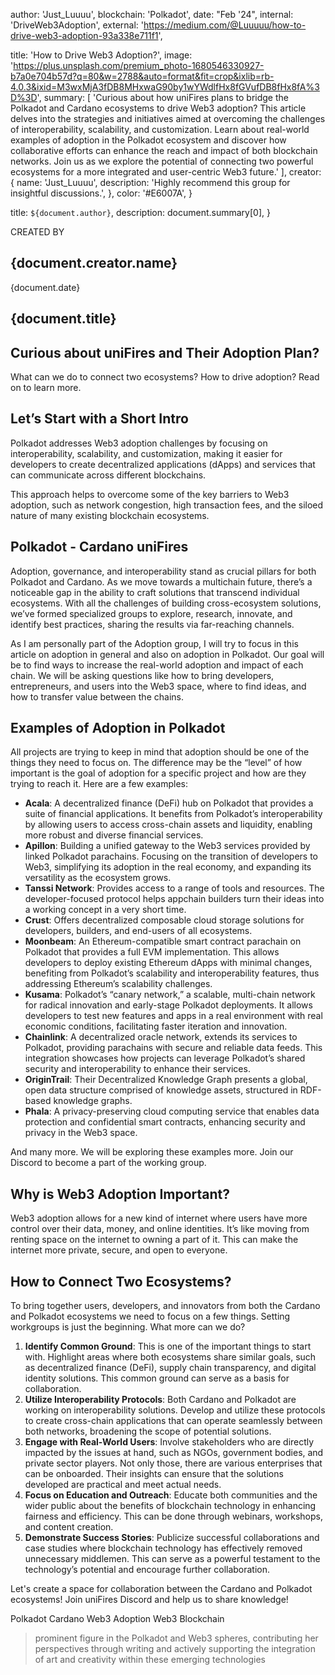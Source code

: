 

  author: 'Just_Luuuu',
  blockchain: 'Polkadot',
  date: "Feb '24",
  internal: 'DriveWeb3Adoption',
  external: 'https://medium.com/@Luuuuu/how-to-drive-web3-adoption-93a338e711f1',

  title: 'How to Drive Web3 Adoption?',
  image: 'https://plus.unsplash.com/premium_photo-1680546330927-b7a0e704b57d?q=80&w=2788&auto=format&fit=crop&ixlib=rb-4.0.3&ixid=M3wxMjA3fDB8MHxwaG90by1wYWdlfHx8fGVufDB8fHx8fA%3D%3D',
  summary: [
    'Curious about how uniFires plans to bridge the Polkadot and Cardano ecosystems to drive Web3 adoption? This article delves into the strategies and initiatives aimed at overcoming the challenges of interoperability, scalability, and customization. Learn about real-world examples of adoption in the Polkadot ecosystem and discover how collaborative efforts can enhance the reach and impact of both blockchain networks. Join us as we explore the potential of connecting two powerful ecosystems for a more integrated and user-centric Web3 future.'
  ],
  creator: {
    name: 'Just_Luuuu',
    description: 'Highly recommend this group for insightful discussions.',
  },
  color: '#E6007A',
}


title: `${document.author}`,
description: document.summary[0],
}

<div className='lg:mt-48 mt-12' />
<div className='justify-center w-full text-center'>

<p>CREATED BY</p>
<h2 className='text-4xl font-bold'>{document.creator.name}</h2>

<p className='mt-4 mb-4 text-gray-400'>{document.date}</p>

<h2 className='text-2xl font-semibold mt-6'>
{document.title}
</h2>
</div>






## Curious about uniFires and Their Adoption Plan?

What can we do to connect two ecosystems? How to drive adoption? Read on to learn more.

## Let’s Start with a Short Intro

Polkadot addresses Web3 adoption challenges by focusing on interoperability, scalability, and customization, making it easier for developers to create decentralized applications (dApps) and services that can communicate across different blockchains.

This approach helps to overcome some of the key barriers to Web3 adoption, such as network congestion, high transaction fees, and the siloed nature of many existing blockchain ecosystems.

## Polkadot - Cardano uniFires

Adoption, governance, and interoperability stand as crucial pillars for both Polkadot and Cardano. As we move towards a multichain future, there’s a noticeable gap in the ability to craft solutions that transcend individual ecosystems. With all the challenges of building cross-ecosystem solutions, we’ve formed specialized groups to explore, research, innovate, and identify best practices, sharing the results via far-reaching channels.

As I am personally part of the Adoption group, I will try to focus in this article on adoption in general and also on adoption in Polkadot. Our goal will be to find ways to increase the real-world adoption and impact of each chain. We will be asking questions like how to bring developers, entrepreneurs, and users into the Web3 space, where to find ideas, and how to transfer value between the chains.

## Examples of Adoption in Polkadot

All projects are trying to keep in mind that adoption should be one of the things they need to focus on. The difference may be the “level” of how important is the goal of adoption for a specific project and how are they trying to reach it. Here are a few examples:

- **Acala**: A decentralized finance (DeFi) hub on Polkadot that provides a suite of financial applications. It benefits from Polkadot’s interoperability by allowing users to access cross-chain assets and liquidity, enabling more robust and diverse financial services.
- **Apillon**: Building a unified gateway to the Web3 services provided by linked Polkadot parachains. Focusing on the transition of developers to Web3, simplifying its adoption in the real economy, and expanding its versatility as the ecosystem grows.
- **Tanssi Network**: Provides access to a range of tools and resources. The developer-focused protocol helps appchain builders turn their ideas into a working concept in a very short time.
- **Crust**: Offers decentralized composable cloud storage solutions for developers, builders, and end-users of all ecosystems.
- **Moonbeam**: An Ethereum-compatible smart contract parachain on Polkadot that provides a full EVM implementation. This allows developers to deploy existing Ethereum dApps with minimal changes, benefiting from Polkadot’s scalability and interoperability features, thus addressing Ethereum’s scalability challenges.
- **Kusama**: Polkadot’s “canary network,” a scalable, multi-chain network for radical innovation and early-stage Polkadot deployments. It allows developers to test new features and apps in a real environment with real economic conditions, facilitating faster iteration and innovation.
- **Chainlink**: A decentralized oracle network, extends its services to Polkadot, providing parachains with secure and reliable data feeds. This integration showcases how projects can leverage Polkadot’s shared security and interoperability to enhance their services.
- **OriginTrail**: Their Decentralized Knowledge Graph presents a global, open data structure comprised of knowledge assets, structured in RDF-based knowledge graphs.
- **Phala**: A privacy-preserving cloud computing service that enables data protection and confidential smart contracts, enhancing security and privacy in the Web3 space.

And many more. We will be exploring these examples more. Join our Discord to become a part of the working group.

## Why is Web3 Adoption Important?

Web3 adoption allows for a new kind of internet where users have more control over their data, money, and online identities. It’s like moving from renting space on the internet to owning a part of it. This can make the internet more private, secure, and open to everyone.

## How to Connect Two Ecosystems?

To bring together users, developers, and innovators from both the Cardano and Polkadot ecosystems we need to focus on a few things. Setting workgroups is just the beginning. What more can we do?

1. **Identify Common Ground**: This is one of the important things to start with. Highlight areas where both ecosystems share similar goals, such as decentralized finance (DeFi), supply chain transparency, and digital identity solutions. This common ground can serve as a basis for collaboration.
2. **Utilize Interoperability Protocols**: Both Cardano and Polkadot are working on interoperability solutions. Develop and utilize these protocols to create cross-chain applications that can operate seamlessly between both networks, broadening the scope of potential solutions.
3. **Engage with Real-World Users**: Involve stakeholders who are directly impacted by the issues at hand, such as NGOs, government bodies, and private sector players. Not only those, there are various enterprises that can be onboarded. Their insights can ensure that the solutions developed are practical and meet actual needs.
4. **Focus on Education and Outreach**: Educate both communities and the wider public about the benefits of blockchain technology in enhancing fairness and efficiency. This can be done through webinars, workshops, and content creation.
5. **Demonstrate Success Stories**: Publicize successful collaborations and case studies where blockchain technology has effectively removed unnecessary middlemen. This can serve as a powerful testament to the technology’s potential and encourage further collaboration.

Let's create a space for collaboration between the Cardano and Polkadot ecosystems! Join uniFires Discord and help us to share knowledge!

<TagList>
<TagListItem>Polkadot</TagListItem>
<TagListItem>Cardano</TagListItem>
<TagListItem>Web3 Adoption</TagListItem>
<TagListItem>Web3</TagListItem>
<TagListItem>Blockchain</TagListItem>

</TagList>


<Blockquote
  author={{ name: 'Just_Luuuu', role: 'Polkadot Senior Ambassador' }}
  image={{ src: headshot }}
>
prominent figure in the Polkadot and Web3 spheres, contributing her perspectives through writing and actively supporting the integration of art and creativity within these emerging technologies
</Blockquote>

<ContactSection />
